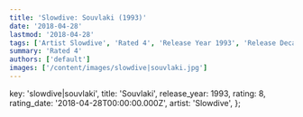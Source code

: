 ```yaml
---
title: 'Slowdive: Souvlaki (1993)'
date: '2018-04-28'
lastmod: '2018-04-28'
tags: ['Artist Slowdive', 'Rated 4', 'Release Year 1993', 'Release Decade 1990']
summary: 'Rated 4'
authors: ['default']
images: ['/content/images/slowdive|souvlaki.jpg']
---
```


  key: 'slowdive|souvlaki',
  title: 'Souvlaki',
  release_year: 1993,
  rating: 8,
  rating_date: '2018-04-28T00:00:00.000Z',
  artist: 'Slowdive',
};

<MusicRating data={data} />
